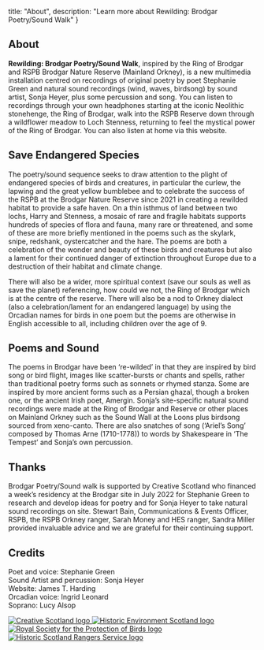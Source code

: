 

  title: "About",
  description: "Learn more about Rewilding: Brodgar Poetry/Sound Walk"
}

<section>

# About

**Rewilding: Brodgar Poetry/Sound Walk**, inspired by the Ring of Brodgar and RSPB Brodgar Nature Reserve (Mainland Orkney), is a new multimedia installation centred on recordings of original poetry by poet Stephanie Green and natural sound recordings (wind, waves, birdsong) by sound artist, Sonja Heyer, plus some percussion and song. You can listen to recordings through your own headphones starting at the iconic Neolithic stonehenge, the Ring of Brodgar, walk into the RSPB Reserve down through a wildflower meadow to Loch Stenness, returning to feel the mystical power of the Ring of Brodgar. You can also listen at home via this website.

## Save Endangered Species

The poetry/sound sequence seeks to draw attention to the plight of endangered species of birds and creatures, in particular the curlew, the lapwing and the great yellow bumblebee and to celebrate the success of the RSPB at the Brodgar Nature Reserve since 2021 in creating a rewilded habitat to provide a safe haven. On a thin isthmus of land between two lochs, Harry and Stenness, a mosaic of rare and fragile habitats supports hundreds of species of flora and fauna, many rare or threatened, and some of these are more briefly mentioned in the poems such as the skylark, snipe, redshank, oystercatcher and the hare. The poems are both a celebration of the wonder and beauty of these birds and creatures but also a lament for their continued danger of extinction throughout Europe due to a destruction of their habitat and climate change.

There will also be a wider, more spiritual context (save our souls as well as save the planet) referencing, how could we not, the Ring of Brodgar which is at the centre of the reserve. There will also be a nod to Orkney dialect (also a celebration/lament for an endangered language) by using the Orcadian names for birds in one poem but the poems are otherwise in English accessible to all, including children over the age of 9.

## Poems and Sound

The poems in Brodgar have been ‘re-wilded’ in that they are inspired by bird song or bird flight, images like scatter-bursts or chants and spells, rather than traditional poetry forms such as sonnets or rhymed stanza. Some are inspired by more ancient forms such as a Persian ghazal, though a broken one, or the ancient Irish poet, Amergin. Sonja’s site-specific natural sound recordings were made at the Ring of Brodgar and Reserve or other places on Mainland Orkney such as the Sound Wall at the Loons plus birdsong sourced from xeno-canto. There are also snatches of song (‘Ariel’s Song’ composed by Thomas Arne (1710-1778)) to words by Shakespeare in ‘The Tempest’ and Sonja’s own percussion.

## Thanks

Brodgar Poetry/Sound walk is supported by Creative Scotland who financed a week’s residency at the Brodgar site in July 2022 for Stephanie Green to research and develop ideas for poetry and for Sonja Heyer to take natural sound recordings on site. Stewart Bain, Communications & Events Officer, RSPB, the RSPB Orkney ranger, Sarah Money and HES ranger, Sandra Miller provided invaluable advice and we are grateful for their continuing support.

## Credits

Poet and voice: Stephanie Green  
Sound Artist and percussion: Sonja Heyer  
Website: James T. Harding  
Orcadian voice: Ingrid Leonard  
Soprano: Lucy Alsop

<div className="logos">
  <span className="invert-if-dark-mode">
    <a href="https://www.creativescotland.com/">
      <Image src={logoCreativeScotland} alt="Creative Scotland logo" sizes="9rem" />
    </a>
  </span>
  <span className="bg-if-dark-mode">
    <a href="https://www.historicenvironment.scot/">
      <Image src={logoHES} alt="Historic Environment Scotland logo" sizes="9rem" />
    </a>
  </span>
  <span className="bg-if-dark-mode">
    <a href="https://www.rspb.org.uk/">
      <Image src={logoRSPB} alt="Royal Society for the Protection of Birds logo" sizes="9rem" />
    </a>
  </span>
  <span>
    <a href="https://www.historicenvironment.scot/learn/ranger-service/">
      <Image src={logoRangers} alt="Historic Scotland Rangers Service logo" sizes="9rem" />
    </a>
  </span>
</div>

</section>

